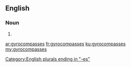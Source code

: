 ==English==

===Noun===
{{head|en|plural}}

# {{plural of|gyrocompass|lang=en}}

[[Category:English plurals ending in "-es"]]

[[ar:gyrocompasses]]
[[fr:gyrocompasses]]
[[ku:gyrocompasses]]
[[my:gyrocompasses]]